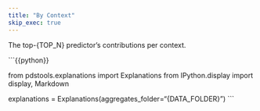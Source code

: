 ```yaml
---
title: "By Context"
skip_exec: true
---
```


The top-{TOP_N} predictor's contributions per context.

```{{python}}

from pdstools.explanations import Explanations
from IPython.display import display, Markdown

explanations = Explanations(aggregates_folder="{DATA_FOLDER}")
```